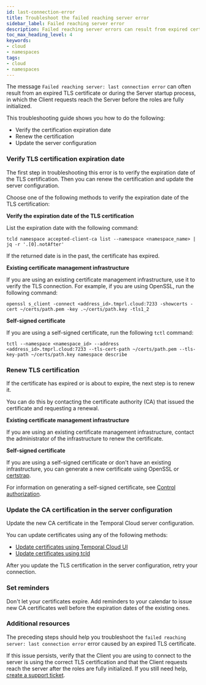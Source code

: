 ```yaml
---
id: last-connection-error
title: Troubleshoot the failed reaching server error
sidebar_label: Failed reaching server error
description: Failed reaching server errors can result from expired certificates. This guide provides troubleshooting solutions.
toc_max_heading_level: 4
keywords:
- cloud
- namespaces
tags:
- cloud
- namespaces
---
```



The message `Failed reaching server: last connection error` can often result from an expired TLS certificate or during the Server startup process, in which the Client requests reach the Server before the roles are fully initialized.

This troubleshooting guide shows you how to do the following:

- Verify the certification expiration date
- Renew the certification
- Update the server configuration

### Verify TLS certification expiration date

The first step in troubleshooting this error is to verify the expiration date of the TLS certification.
Then you can renew the certification and update the server configuration.

Choose one of the following methods to verify the expiration date of the TLS certification:

**Verify the expiration date of the TLS certification**

List the expiration date with the following command:

```command
tcld namespace accepted-client-ca list --namespace <namespace_name> | jq -r '.[0].notAfter'
```

If the returned date is in the past, the certificate has expired.

**Existing certificate management infrastructure**

If you are using an existing certificate management infrastructure, use it to verify the TLS connection.
For example, if you are using OpenSSL, run the following command:

```command
openssl s_client -connect <address_id>.tmprl.cloud:7233 -showcerts -cert ~/certs/path.pem -key .~/certs/path.key -tls1_2
```

**Self-signed certificate**

If you are using a self-signed certificate, run the following `tctl` command:

```command
tctl --namespace <namespace_id> --address <address_id>.tmprl.cloud:7233 --tls-cert-path ~/certs/path.pem --tls-key-path ~/certs/path.key namespace describe
```

### Renew TLS certification

If the certificate has expired or is about to expire, the next step is to renew it.

You can do this by contacting the certificate authority (CA) that issued the certificate and requesting a renewal.

**Existing certificate management infrastructure**

If you are using an existing certificate management infrastructure, contact the administrator of the infrastructure to renew the certificate.

**Self-signed certificate**

If you are using a self-signed certificate or don't have an existing infrastructure, you can generate a new certificate using OpenSSL or [certstrap](https://github.com/square/certstrap).

For information on generating a self-signed certificate, see [Control authorization](/cloud/certificates#control-authorization).

### Update the CA certification in the server configuration

Update the new CA certificate in the Temporal Cloud server configuration.

You can update certificates using any of the following methods:

- [Update certificates using Temporal Cloud UI](/cloud/certificates#update-certificates-using-temporal-cloud-ui)
- [Update certificates using tcld](/cloud/certificates#update-certificates-using-tcld)

After you update the TLS certification in the server configuration, retry your connection.

### Set reminders

Don't let your certificates expire.
Add reminders to your calendar to issue new CA certificates well before the expiration dates of the existing ones.

### Additional resources

The preceding steps should help you troubleshoot the `failed reaching server: last connection error` error caused by an expired TLS certificate.

If this issue persists, verify that the Client you are using to connect to the server is using the correct TLS certification and that the Client requests reach the server after the roles are fully initialized.
If you still need help, [create a support ticket](/cloud/support#support-ticket).

